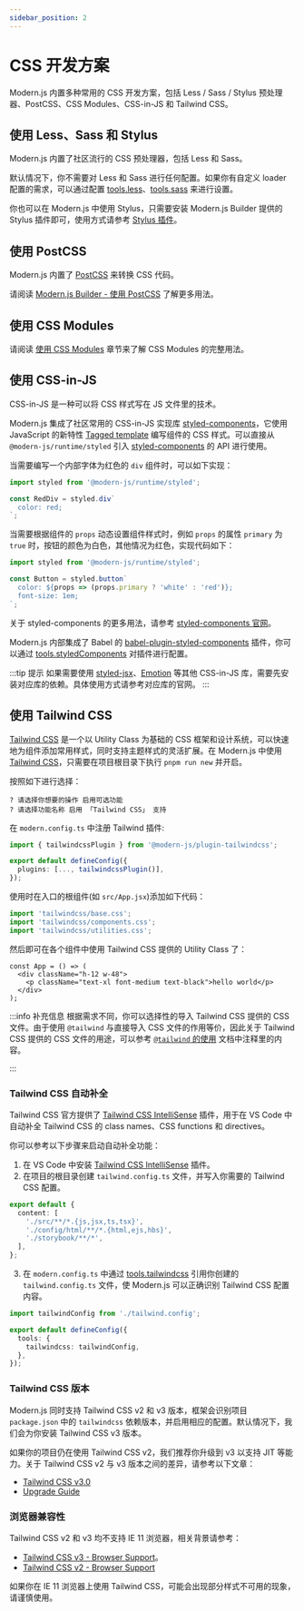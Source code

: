 ```yaml
---
sidebar_position: 2
---
```


# CSS 开发方案

Modern.js 内置多种常用的 CSS 开发方案，包括 Less / Sass / Stylus 预处理器、PostCSS、CSS Modules、CSS-in-JS 和 Tailwind CSS。

## 使用 Less、Sass 和 Stylus

Modern.js 内置了社区流行的 CSS 预处理器，包括 Less 和 Sass。

默认情况下，你不需要对 Less 和 Sass 进行任何配置。如果你有自定义 loader 配置的需求，可以通过配置 [tools.less](/configure/app/tools/less)、[tools.sass](/configure/app/tools/sass) 来进行设置。

你也可以在 Modern.js 中使用 Stylus，只需要安装 Modern.js Builder 提供的 Stylus 插件即可，使用方式请参考 [Stylus 插件](https://modernjs.dev/builder/plugins/plugin-stylus.html)。

## 使用 PostCSS

Modern.js 内置了 [PostCSS](https://postcss.org/) 来转换 CSS 代码。

请阅读 [Modern.js Builder - 使用 PostCSS](https://modernjs.dev/builder/guide/basic/css-usage.html#%E4%BD%BF%E7%94%A8-postcss) 了解更多用法。

## 使用 CSS Modules

请阅读 [使用 CSS Modules](https://modernjs.dev/builder/guide/basic/css-modules.html) 章节来了解 CSS Modules 的完整用法。

## 使用 CSS-in-JS

CSS-in-JS 是一种可以将 CSS 样式写在 JS 文件里的技术。

Modern.js 集成了社区常用的 CSS-in-JS 实现库 [styled-components](https://styled-components.com/)，它使用 JavaScript 的新特性 [Tagged template](https://developer.mozilla.org/en-US/docs/Web/JavaScript/Reference/Template_literals#tagged_templates) 编写组件的 CSS 样式。可以直接从 `@modern-js/runtime/styled` 引入 [styled-components](https://styled-components.com/) 的 API 进行使用。

当需要编写一个内部字体为红色的 `div` 组件时，可以如下实现：

```js
import styled from '@modern-js/runtime/styled';

const RedDiv = styled.div`
  color: red;
`;
```

当需要根据组件的 `props` 动态设置组件样式时，例如 `props` 的属性 `primary` 为 `true` 时，按钮的颜色为白色，其他情况为红色，实现代码如下：

```js
import styled from '@modern-js/runtime/styled';

const Button = styled.button`
  color: ${props => (props.primary ? 'white' : 'red')};
  font-size: 1em;
`;
```

关于 styled-components 的更多用法，请参考 [styled-components 官网](https://styled-components.com/)。

Modern.js 内部集成了 Babel 的 [babel-plugin-styled-components](https://github.com/styled-components/babel-plugin-styled-components) 插件，你可以通过 [tools.styledComponents](/configure/app/tools/styled-components) 对插件进行配置。

:::tip 提示
如果需要使用 [styled-jsx](https://www.npmjs.com/package/styled-jsx)、[Emotion](https://emotion.sh/) 等其他 CSS-in-JS 库，需要先安装对应库的依赖。具体使用方式请参考对应库的官网。
:::

## 使用 Tailwind CSS

[Tailwind CSS](https://tailwindcss.com/) 是一个以 Utility Class 为基础的 CSS 框架和设计系统，可以快速地为组件添加常用样式，同时支持主题样式的灵活扩展。在 Modern.js 中使用 [Tailwind CSS](https://tailwindcss.com/)，只需要在项目根目录下执行 `pnpm run new` 并开启。

按照如下进行选择：

```text
? 请选择你想要的操作 启用可选功能
? 请选择功能名称 启用 「Tailwind CSS」 支持
```

在 `modern.config.ts` 中注册 Tailwind 插件:

```ts title="modern.config.ts"
import { tailwindcssPlugin } from '@modern-js/plugin-tailwindcss';

export default defineConfig({
  plugins: [..., tailwindcssPlugin()],
});
```

使用时在入口的根组件(如 `src/App.jsx`)添加如下代码：

```js
import 'tailwindcss/base.css';
import 'tailwindcss/components.css';
import 'tailwindcss/utilities.css';
```

然后即可在各个组件中使用 Tailwind CSS 提供的 Utility Class 了：

```tsx
const App = () => (
  <div className="h-12 w-48">
    <p className="text-xl font-medium text-black">hello world</p>
  </div>
);
```

:::info 补充信息
根据需求不同，你可以选择性的导入 Tailwind CSS 提供的 CSS 文件。由于使用 `@tailwind` 与直接导入 CSS 文件的作用等价，因此关于 Tailwind CSS 提供的 CSS 文件的用途，可以参考 [`@tailwind` 的使用](https://tailwindcss.com/docs/functions-and-directives#tailwind) 文档中注释里的内容。

:::

### Tailwind CSS 自动补全

Tailwind CSS 官方提供了 [Tailwind CSS IntelliSense](https://github.com/tailwindlabs/tailwindcss-intellisense) 插件，用于在 VS Code 中自动补全 Tailwind CSS 的 class names、CSS functions 和 directives。

你可以参考以下步骤来启动自动补全功能：

1. 在 VS Code 中安装 [Tailwind CSS IntelliSense](https://github.com/tailwindlabs/tailwindcss-intellisense) 插件。
2. 在项目的根目录创建 `tailwind.config.ts` 文件，并写入你需要的 Tailwind CSS 配置。

```ts title="tailwind.config.ts"
export default {
  content: [
    './src/**/*.{js,jsx,ts,tsx}',
    './config/html/**/*.{html,ejs,hbs}',
    './storybook/**/*',
  ],
};
```

3. 在 `modern.config.ts` 中通过 [tools.tailwindcss](/configure/app/tools/tailwindcss) 引用你创建的 `tailwind.config.ts` 文件，使 Modern.js 可以正确识别 Tailwind CSS 配置内容。

```ts title="modern.config.ts"
import tailwindConfig from './tailwind.config';

export default defineConfig({
  tools: {
    tailwindcss: tailwindConfig,
  },
});
```


### Tailwind CSS 版本

Modern.js 同时支持 Tailwind CSS v2 和 v3 版本，框架会识别项目 `package.json` 中的 `tailwindcss` 依赖版本，并启用相应的配置。默认情况下，我们会为你安装 Tailwind CSS v3 版本。

如果你的项目仍在使用 Tailwind CSS v2，我们推荐你升级到 v3 以支持 JIT 等能力。关于 Tailwind CSS v2 与 v3 版本之间的差异，请参考以下文章：

- [Tailwind CSS v3.0](https://tailwindcss.com/blog/tailwindcss-v3)
- [Upgrade Guide](https://tailwindcss.com/docs/upgrade-guide)

### 浏览器兼容性

Tailwind CSS v2 和 v3 均不支持 IE 11 浏览器，相关背景请参考：

- [Tailwind CSS v3 - Browser Support](https://tailwindcss.com/docs/browser-support)。
- [Tailwind CSS v2 - Browser Support](https://v2.tailwindcss.com/docs/browser-support)

如果你在 IE 11 浏览器上使用 Tailwind CSS，可能会出现部分样式不可用的现象，请谨慎使用。
